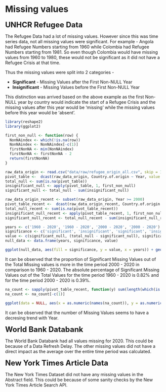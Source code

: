 # Missing values

<font size="5">**UNHCR Refugee Data**</font>

The Refugee Data had a lot of missing values. However since this was time series data, not all missing values were significant. For example - Angola had Refugee Numbers starting from 1960 while Colombia had Refugee Numbers starting from 1981. So even though Colombia would have missing values from 1960 to 1980, these would not be significant as it did not have a Refugee Crisis at that time.

Thus the missing values were split into 2 categories -
<ul>
<li>**Significant** - Missing Values after the First Non-NULL Year</li>
<li>**Insignificant** - Missing Values before the First Non-NULL Year</li>
</ul>

This distinction was arrived based on the above example as the first Non-NULL year by country would indicate the start of a Refugee Crisis and the missing values after this year would be 'missing' while the missing values before this year would be 'absent'.

```r
library(reshape2)
library(ggplot2)
```

```r
first_non_null <- function(row) {
  NonNAindex <- which(!is.na(row))
  NonNAindex <- NonNAindex[-c(1)]
  firstNonNA <- min(NonNAindex)
  firstNonNA <- firstNonNA - 2
  return(firstNonNA)
}

raw_data_origin <- read.csv("data/raw/refugee_origin_all.csv", skip = 14)
pivot_table <-  dcast(raw_data_origin, Country.of.origin ~ Year, value.var = "Refugees.under.UNHCR.s.mandate")
total_null <- sum(is.na(pivot_table))
insignificant_null <- apply(pivot_table, 1, first_non_null)
significant_null <- total_null - sum(insignificant_null)

raw_data_origin_recent <- subset(raw_data_origin, Year >= 2000)
pivot_table_recent <-  dcast(raw_data_origin_recent, Country.of.origin ~ Year, value.var = "Refugees.under.UNHCR.s.mandate")
total_null_recent <- sum(is.na(pivot_table_recent))
insignificant_null_recent <- apply(pivot_table_recent, 1, first_non_null)
significant_null_recent <- total_null_recent - sum(insignificant_null_recent)

years <- c('1960 - 2020', '1960 - 2020', '2000 - 2020', '2000 - 2020')
significance <- c('significant', 'insignificant', 'significant', 'insignificant')
value <- c(significant_null, (total_null - significant_null), significant_null_recent, (total_null_recent - significant_null_recent))
null_data <- data.frame(years, significance, value)

ggplot(null_data, aes(fill = significance, y = value, x = years)) + geom_bar(position="fill", stat="identity") + ggtitle("Missing Values by Years and Significance")  + theme(plot.title = element_text(hjust = 0.5)) + scale_y_continuous(labels = scales::percent_format()) + xlab("Years") + ylab("Percentage of Missing Values")
```

It can be observed that the proportion of Significant Missing Values out of the Total Missing values is more in the time period 2000 - 2020 in comparison to 1960 - 2020. The absolute percentage of Significant Missing Values out of the Total Values for the time period 1960 - 2020 is 0.82% and for the time period 2000 - 2020 is 0.39%.

```r
na_count <- sapply(pivot_table_recent, function(y) sum(length(which(is.na(y)))))
na_count <- na_count[-c(1)]

ggplot(data = NULL, aes(x = as.numeric(names(na_count)), y = as.numeric(na_count))) + geom_bar(stat = "identity", width = .75) + ggtitle("Missing Values by Years") + xlab("Year") + ylab("Number of Missing Values")  + theme(plot.title = element_text(hjust = 0.5))
```

It can be observed that the number of Missing Values seems to have a decresing trend with Year.

<font size="5">**World Bank Databank**</font>

The World Bank Databank had all values missing for 2020. This could be because of a Data Refresh Delay. The other missing values did not have a direct impact as the average over the entire time period was calculated.

<font size="5">**New York Times Article Data**</font>

The New York Times Dataset did not have any missing values in the Abstract field. This could be because of some sanity checks by the New York Times Article Search API.